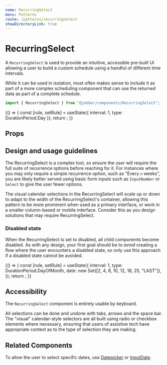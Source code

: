 ```yaml
---
name: RecurringSelect
menu: Patterns
route: /patterns/recurringselect
showDirectoryLink: true
---
```



# RecurringSelect

<ComponentStatus stage="ready" responsive="yes" accessible="yes" />

A `RecurringSelect` is used to provide an intuitive, accessible pre-built UI
allowing a user to build a custom schedule using a handful of different time
intervals.

While it can be used in isolation, most often makes sense to include it as part
of a more complex scheduling component that can use the returned data as part of
a complete schedule.

```ts
import { RecurringSelect } from "@jobber/components/RecurringSelect";
```

<Playground>
  {() => {
    const [rule, setRule] = useState({ interval: 1, type: DurationPeriod.Day });
    return <RecurringSelect value={rule} disabled={false} onChange={setRule} />;
  }}
</Playground>

## Props

<Props of={RecurringSelect} />

## Design and usage guidelines

The RecurringSelect is a complex tool, so ensure the user will require the full suite of 
recurrence options before reaching for it. For instances where you may only require 
a simple recurrence option, such as "Every `n` weeks", you are likely better served using basic
form inputs such as `InputNumber` or `Select` to give the user fewer options.

The visual calendar selections in the RecurringSelect will scale up or down to adapt to the 
width of the RecurringSelect's container, allowing this pattern to be more prominent when used as a 
primary interface, or work in a smaller column-based or mobile interface. Consider this as you
design solutions that may require RecurringSelect.

### Disabled state

When the RecurringSelect is set to disabled, all child components become disabled. As with
any design, your first goal should be to _avoid_ creating a flow where the user 
encounters a disabled state, so only use this approach if a disabled state cannot be avoided.

<Playground>
  {() => {
    const [rule, setRule] = useState({
      interval: 1,
      type: DurationPeriod.DayOfMonth,
      date: new Set([2, 4, 6, 10, 12, 18, 25, "LAST"]),
    });
    return <RecurringSelect value={rule} disabled={true} onChange={setRule} />;
  }}
</Playground>

## Accessibility

The `RecurringSelect` component is entirely usable by keyboard.

All selections can be done and undone with tabs, arrows and the space bar. The "visual" 
calendar-style selectors are all built using radio or checkbox elements where necessary,
ensuring that users of assistive tech have appropriate context as to the type of
selection they are making.

## Related Components

To allow the user to select specific dates, use [Datepicker](/components/date-picker) or [InputDate](/components/input-date).
